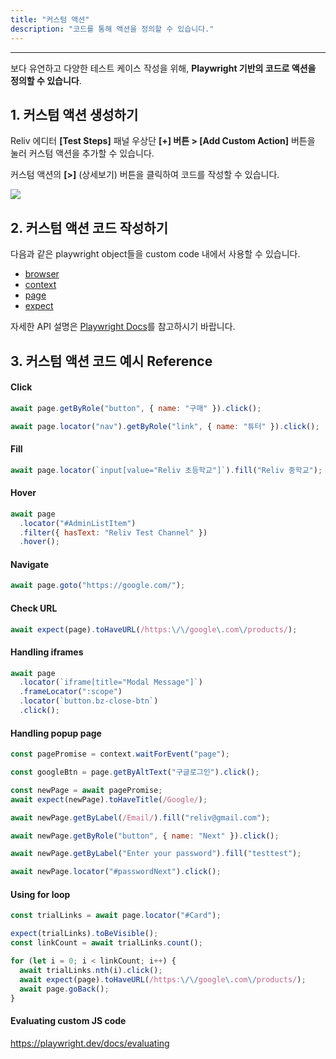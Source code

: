 ```yaml
---
title: "커스텀 액션"
description: "코드를 통해 액션을 정의할 수 있습니다."
---
```


---

보다 유연하고 다양한 테스트 케이스 작성을 위해, **Playwright 기반의 코드로 액션을 정의할 수 있습니다**.

## 1. 커스텀 액션 생성하기

Reliv 에디터 **\[Test Steps\]** 패널 우상단 **\[+\] 버튼 > \[Add Custom Action\]** 버튼을 눌러 커스텀 액션을 추가할 수 있습니다.

커스텀 액션의 **\[>\]** (상세보기) 버튼을 클릭하여 코드를 작성할 수 있습니다.

<img src="/assets/advanced/custom-action/custom-action.png" />

## 2. 커스텀 액션 코드 작성하기

다음과 같은 playwright object들을 custom code 내에서 사용할 수 있습니다.

- [browser](https://playwright.dev/docs/api/class-browser)
- [context](https://playwright.dev/docs/api/class-browsercontext)
- [page](https://playwright.dev/docs/api/class-page)
- [expect](https://playwright.dev/docs/test-assertions)

자세한 API 설명은 [Playwright Docs](https://playwright.dev/docs/locators)를 참고하시기 바랍니다.

## 3. 커스텀 액션 코드 예시 Reference

#### Click

```jsx
await page.getByRole("button", { name: "구매" }).click();

await page.locator("nav").getByRole("link", { name: "튜터" }).click();
```

#### Fill

```jsx
await page.locator(`input[value="Reliv 초등학교"]`).fill("Reliv 중학교");
```

#### Hover

```jsx
await page
  .locator("#AdminListItem")
  .filter({ hasText: "Reliv Test Channel" })
  .hover();
```

#### Navigate

```jsx
await page.goto("https://google.com/");
```

#### Check URL

```jsx
await expect(page).toHaveURL(/https:\/\/google\.com\/products/);
```

#### Handling iframes

```jsx
await page
  .locator(`iframe[title="Modal Message"]`)
  .frameLocator(":scope")
  .locator(`button.bz-close-btn`)
  .click();
```

#### Handling popup page

```jsx
const pagePromise = context.waitForEvent("page");

const googleBtn = page.getByAltText("구글로그인").click();

const newPage = await pagePromise;
await expect(newPage).toHaveTitle(/Google/);

await newPage.getByLabel(/Email/).fill("reliv@gmail.com");

await newPage.getByRole("button", { name: "Next" }).click();

await newPage.getByLabel("Enter your password").fill("testtest");

await newPage.locator("#passwordNext").click();
```

#### Using for loop

```jsx
const trialLinks = await page.locator("#Card");

expect(trialLinks).toBeVisible();
const linkCount = await trialLinks.count();

for (let i = 0; i < linkCount; i++) {
  await trialLinks.nth(i).click();
  await expect(page).toHaveURL(/https:\/\/google\.com\/products/);
  await page.goBack();
}
```

#### Evaluating custom JS code

https://playwright.dev/docs/evaluating
